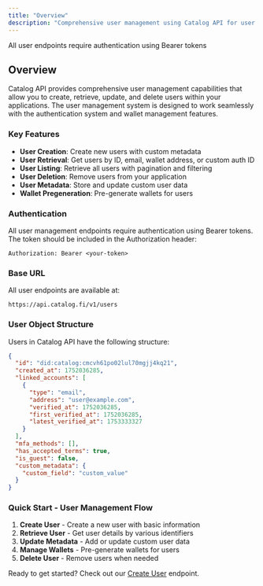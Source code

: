 ```yaml
---
title: "Overview"
description: "Comprehensive user management using Catalog API for user operations and data"
---
```


<Note>All user endpoints require authentication using Bearer tokens</Note>

## Overview

Catalog API provides comprehensive user management capabilities that allow you to create, retrieve, update, and delete users within your applications. The user management system is designed to work seamlessly with the authentication system and wallet management features.

### Key Features

- **User Creation**: Create new users with custom metadata
- **User Retrieval**: Get users by ID, email, wallet address, or custom auth ID
- **User Listing**: Retrieve all users with pagination and filtering
- **User Deletion**: Remove users from your application
- **User Metadata**: Store and update custom user data
- **Wallet Pregeneration**: Pre-generate wallets for users

### Authentication

All user management endpoints require authentication using Bearer tokens. The token should be included in the Authorization header:

```
Authorization: Bearer <your-token>
```

### Base URL

All user endpoints are available at:

```
https://api.catalog.fi/v1/users
```

### User Object Structure

Users in Catalog API have the following structure:

```json
{
  "id": "did:catalog:cmcvh61po02lul70mgjj4kq21",
  "created_at": 1752036285,
  "linked_accounts": [
    {
      "type": "email",
      "address": "user@example.com",
      "verified_at": 1752036285,
      "first_verified_at": 1752036285,
      "latest_verified_at": 1753333327
    }
  ],
  "mfa_methods": [],
  "has_accepted_terms": true,
  "is_guest": false,
  "custom_metadata": {
    "custom_field": "custom_value"
  }
}
```

### Quick Start - User Management Flow

1. **Create User** - Create a new user with basic information
2. **Retrieve User** - Get user details by various identifiers
3. **Update Metadata** - Add or update custom user data
4. **Manage Wallets** - Pre-generate wallets for users
5. **Delete User** - Remove users when needed

Ready to get started? Check out our [Create User](/api-reference/endpoint/create-user) endpoint.
